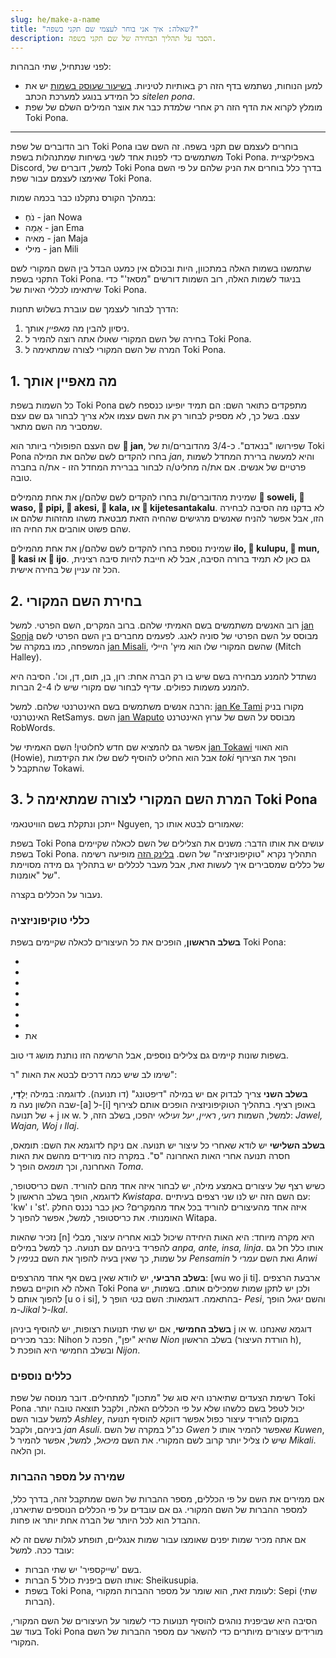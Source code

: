 ```yaml
---
slug: he/make-a-name
title: "שאלה: איך אני בוחר לעצמי שם תקני בשפה?"
description: הסבר על תהליך הבחירה של שם תקני בשפה.
---
```




לפני שנתחיל, שתי הבהרות: 
* למען הנוחות, נשתמש בדף הזה רק באותיות לטיניות. [בשיעור שעוסק בשמות](/he/07) יש את כל המידע בנוגע למערכת הכתב *sitelen pona*.
* מומלץ לקרוא את הדף הזה רק אחרי שלמדת כבר את אוצר המילים השלם של שפת Toki Pona. 

***
רוב הדוברים של שפת Toki Pona בוחרים לעצמם שם תקני בשפה. זה השם שבו משתמשים כדי לפנות אחד לשני בשיחות שמתנהלות בשפת Toki Pona. באפליקציית Discord, למשל, דוברים של Toki Pona בדרך כלל בוחרים את הניק שלהם על פי השם שאימצו לעצמם עבור שפת Toki Pona. 

במהלך הקורס נתקלנו כבר בכמה שמות:

* נֹחַ - jan Nowa 
* אֵמָה - jan Ema
* מאיה - jan Maja
* מילי - jan Mili

שתמשנו בשמות האלה במתכוון, היות ובכולם אין כמעט הבדל בין השם המקורי לשם התקני בשפת Toki Pona. בניגוד לשמות האלה, רוב השמות דורשים "מסאז'" כדי שיתאימו לכללי האיות של Toki Pona. 

הדרך לבחור לעצמך שם עוברת בשלוש תחנות:
1. ניסיון להבין מה *מאפיין* אותך.
2. בחירה של השם המקורי שאולו אתה רוצה להמיר ל Toki Pona. 
3. המרה של השם המקורי לצורה שמתאימה ל Toki Pona. 

## 1. מה מאפיין אותך

כל השמות בשפת Toki Pona מתפקדים כתואר השם: הם תמיד יופיעו כנספח לשם עצם. בשל כך, לא מספיק לבחור רק את השם עצמו אלא צריך לבחור גם שם עצם שמסביר מה השם מתאר. 

שם העצם הפופולרי ביותר הוא **󱤑 jan**, שפירושו "בנאדם". כ-3/4 מהדוברים/ות של Toki Pona בחרו להקדים לשם שלהם את המילה *jan*, והיא למעשה ברירת המחדל לשמות פרטיים של אנשים. אם את/ה מחליט/ה לבחור בברירת המחדל הזו - את/ה בחברה טובה.

שמינית מהדוברים/ות בחרו להקדים לשם שלהם/ן את אחת מהמילים **󱥢 soweli, 󱥴 waso, 󱥑 pipi, 󱤁 akesi, 󱤔 kala, או 󱦀 kijetesantakalu**. לא בדקנו מה הסיבה לבחירה הזו, אבל אפשר להניח שאנשים מרגישים שהחיה הזאת מבטאת משהו מהזהות שלהם או שהם פשוט אוהבים את החיה הזו.

שמינית נוספת בחרו להקדים לשם שלהם/ן את אחת מהמילים **ilo, 󱤟 kulupu, 󱤺 mun, 󱤗 kasi או 󱤌 ijo**. גם כאן לא תמיד ברורה הסיבה, אבל לא חייבת להיות סיבה רצינית, הכל זה עניין של בחירה אישית.

## 2. בחירת השם המקורי

רוב האנשים משתמשים בשם האמיתי שלהם. ברוב המקרים, השם הפרטי. למשל [jan Sonja](https://tokipona.org/) מבוסס על השם הפרטי של סוניה לאנג. לפעמים מחברים בין השם הפרטי לשם המשפחה, כמו במקרה של [jan Misali](https://www.youtube.com/@HBMmaster/), שהשם המקורי שלו הוא מיץ' היילי (Mitch Halley). 

נשתדל להמנע מבחירה בשם שיש בו רק הברה אחת: רון, בן, תום, דן, וכו'. הסיבה היא להמנע משמות כפולים. עדיף לבחור שם מקורי שיש לו 2-4 הברות. 

הרבה אנשים משתמשים בשם האינטרנטי שלהם. למשל: [jan Ke Tami](https://www.youtube.com/@IamSamys/) מקורו בניק האינטרנטי RetSamys. השם [jan Waputo](https://www.youtube.com/watch?v=PY3Qe_b9ufI) מבוסס על השם של ערוץ האינטרנט RobWords.

אפשר גם להמציא שם חדש לחלוטין! השם האמיתי של [jan Tokawi](https://www.youtube.com/watch?v=L6aClal3sSU) הוא האווי (Howie), אבל הוא החליט להוסיף לשם שלו את הקידמות *toki* והפך את הצירוף שהתקבל ל Tokawi. 

## 3. המרת השם המקורי לצורה שמתאימה ל Toki Pona

ייתכן ונתקלת בשם הוויטנאמי Nguyen, שאמורים לבטא אותו כך: <Audio from="ipa" file="ŋwiəŋ" />. כיוון שהצלילים האלה לא קיימים באנגלית, דוברי אנגלית מבטאים את השם כ "win".

בשפת Toki Pona עושים את אותו הדבר: משנים את הצלילים של השם לכאלה שקיימים בשפת Toki Pona. התהליך נקרא "טוקיפוניזציה" של השם. [בלינק הזה](https://jan-ne.github.io/tp/tpize) מופיעה רשימה של כללים שמסבירים איך לעשות זאת, אבל מעבר לכללים יש בתהליך גם מידה מסויימת של "אומנות".

נעבור על הכללים בקצרה.

### כללי טוקיפוניזציה

**בשלב הראשון**, הופכים את כל העיצורים לכאלה שקיימים בשפת Toki Pona:

* <Audio from="ipa" file="b" />, <Audio from="ipa" file="p" />, <Audio from="ipa" file="f" /> → p.
* <Audio from="ipa" file="d" />, <Audio from="ipa" file="t" /> → t.
* <Audio from="ipa" file="g" />, <Audio from="ipa" file="k" />, <Audio from="ipa" file="χ" />, <Audio from="ipa" file="ʁ" /> → k.
* <Audio from="ipa" file="θ" /> → t or s.
* <Audio from="ipa" file="s" />, <Audio from="ipa" file="z" />, <Audio from="ipa" file="ʃ" />, <Audio from="ipa" file="ʒ" />, <Audio from="ipa" file="tʃ" />, <Audio from="ipa" file="dʒ" /> → s.
* <Audio from="ipa" file="w" />, <Audio from="ipa" file="v" />, <Audio from="ipa" file="ɻʷ" text="ɹ" /> → w.
* <Audio from="ipa" file="r" />, <Audio from="ipa" file="ɾ" />, <Audio from="ipa" file="l" /> → l.
* את <Audio from="ipa" file="h" /> מוחקים.

בשפות שונות קיימים גם צלילים נוספים, אבל הרשימה הזו נותנת מושג די טוב. 

שימו לב שיש כמה דרכים לבטא את האות "ר": <Audio from="ipa" file="ɻʷ" text="ɹ" /> שמקובלת באנגלית, <Audio from="ipa" file="r" /> שמקובלת ברוסית, ו <Audio from="ipa" file="ʁ" /> שמקובלת בצרפתית. למרות שכולן נחשבות וריאציות של האות "ר"', ב Toki Pona הופכים כל אחת מהן לצליל אחר: לראשונה - w, לשניה - l, לשלישית - k.

**בשלב השני** צריך לבדוק אם יש במילה "דיפטונג" (דו תנועה). לדוגמה: במילה יְלָ**דַי**, שבה הלשון נעה מ-[a] ל-[i] באופן רציף. בתהליך הטוקיפוניזציה הופכים אותם לצירוף של תנועה + j או w. למשל, השמות *רועי, ראיין, יעל ועילאי* יהפכו, בשלב הזה, ל: *Jawel, Wajan, Woj ו Ilaj*. 

**בשלב השלישי** יש לודא שאחרי כל עיצור יש תנועה. אם ניקח לדוגמא את השם: תומאס, חסרה תנועה אחרי האות האחרונה "ס". במקרה כזה מורידים מהשם את האות האחרונה, וכך *תומאס* הופך ל *Toma*. 

כשיש רצף של עיצורים באמצע מילה, יש לבחור איזה אחד מהם להוריד. השם כריסטופר, לדוגמא, הופך בשלב הראשון ל *Kwistapa*. עם השם הזה יש לנו שני רצפים בעיתיים: 'kw' ו 'st'. איזה אחד מהעיצורים להוריד בכל אחד מהמקרים? כאן כבר נכנס החלק האומנותי. את כריסטופר, למשל, אפשר להפוך ל Witapa. 

נזכיר שהאות [n] היא מקרה מיוחד: היא האות היחידה שיכול לבוא אחריה עיצור, מבלי להפריד ביניהם עם תנועה. כך למשל במילים *anpa, ante, insa, linja*. אותו כלל חל גם על שמות, כך שאין בעיה להפוך את השם *בנימין* ל *Pensamin* ואת השם *עמרי* ל *Anwi*

**בשלב הרביעי**, יש לוודא שאין בשם אף אחד מהרצפים: [wu wo ji ti]. ארבעת הרצפים האלה לא חוקיים בשפת Toki Pona ולכן יש לתקן שמות שמכילים אותם. בשמות, יש להפוך אותם ל [u o i si], בהתאמה. דוגמאות: השם *בטי* הופך ל- *Pesi*, והשם *יגאל* הופך מ-*Jikal* ל-*Ikal*.

**בשלב החמישי**, אם יש שתי תנועות רצופות, יש להוסיף ביניהן j או w. דוגמא שאנחנו כבר מכירים: Nihon שהיא "יפן", הפכה ל *Nion* בשלב הראשון (הורדת העיצור h), ובשלב החמישי היא הופכת ל *Nijon*.

### כללים נוספים

רשימת הצעדים שתיארנו היא סוג של "מתכון" למתחילים. דובר מנוסה של שפת Toki Pona יכול לטפל בשם כלשהו שלא על פי הכללים האלה, ולקבל תוצאה טובה יותר. למשל עבור השם *Ashley*, במקום להוריד עיצור כפול אפשר דווקא להוסיף תנועה ביניהם, ולקבל *jan Asuli*. כנ"ל במקרה של השם *Gwen* שאפשר להמיר אותו ל *Kuwen*, שיש לו צליל יותר קרוב לשם המקורי. את השם *מיכאל*, למשל, אפשר להמיר ל *Mikali*. וכן הלאה.

### שמירה על מספר ההברות

אם ממירים את השם על פי הכללים, מספר ההברות של השם שמתקבל זהה, בדרך כלל, למספר ההברות של השם המקורי. גם אם עובדים על פי הכללים הנוספים שתיארנו, ההבדל הוא לכל היותר של הברה אחת יותר או פחות. 

אם אתה מכיר שמות יפנים שאומצו עבור שמות אנגליים, תופתע לגלות ששם זה לא עובד ככה. למשל:

* בשם 'שייקספיר' יש שתי הברות.
* אותו השם ביפנית כולל 5 הברות: Sheikusupia. 
* בשפת Toki Pona, לעומת זאת, הוא שומר על מספר ההברות המקורי: Sepi (שתי הברות).

הסיבה היא שביפנית נוהגים להוסיף תנועות כדי לשמור על העיצורים של השם המקורי, בעוד שב Toki Pona מורידים עיצורים מיותרים כדי להשאר עם מספר ההברות של השם המקורי.


